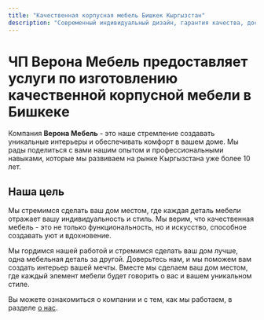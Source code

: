 ```yaml
---
title: "Качественная корпусная мебель Бишкек Кыргызстан"
description: "Современный индивидуальный дизайн, гарантия качества, доставка. Кухни, детские гарнитуры, прихожие, офисы, купе, комоды, встроенные шкафы, спальни, кровати."
---
```


# **ЧП Верона Мебель** предоставляет услуги по изготовлению качественной корпусной мебели в Бишкекe

Компания **Верона Мебель** - это наше стремление создавать уникальные интерьеры и обеспечивать комфорт в вашем доме. Мы рады поделиться с вами нашим опытом и профессиональными навыками, которые мы развиваем на рынке Кыргызстана уже более 10 лет.

## Наша цель

Мы стремимся сделать ваш дом местом, где каждая деталь мебели отражает вашу индивидуальность и стиль. Мы верим, что качественная мебель - это не только функциональность, но и искусство, способное создавать уют и вдохновение.

Мы гордимся нашей работой и стремимся сделать ваш дом лучше, одна мебельная деталь за другой. Доверьтесь нам, и мы поможем вам создать интерьер вашей мечты. Вместе мы сделаем ваш дом местом, где каждый элемент мебели будет говорить о вас и вашем уникальном стиле.

Вы можете ознакомиться о компании и с тем, как мы работаем, в разделе [о нас](/about/#main).
